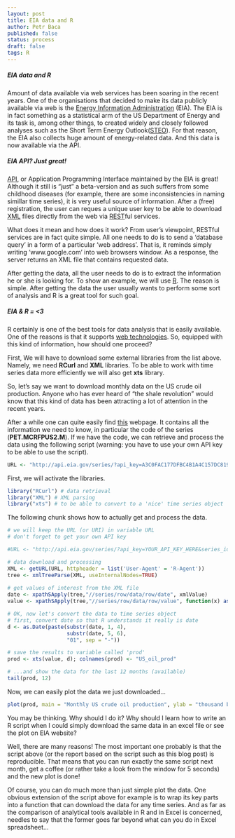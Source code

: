```yaml
---
layout: post
title: EIA data and R
author: Petr Baca
published: false
status: process
draft: false
tags: R
---
```

##### EIA data and R

Amount of data available via web services has been soaring in the recent years. One of the organisations that decided to make its data publicly available via web is the [Energy Information Administration](http://www.eia.gov) (EIA). The EIA is in fact something as a statistical arm of the US Department of Energy and its task is, among other things, to created widely and closely followed analyses such as the Short Term Energy Outlook([STEO](http://www.eia.gov/forecasts/steo/report/)). For that reason, the EIA also collects huge amount of energy-related data. And this data is now available via the API.

##### EIA API? Just great!

[API](http://en.wikipedia.org/wiki/Application_programming_interface), or Application Programming Interface maintained by the EIA is great! Although it still is "just" a beta-version and as such suffers from some childhood diseases (for example, there are some inconsistencies in naming simillar time series), it is very useful source of information. After a (free) registration, the user can reques a unique user key to be able to download [XML](https://en.wikipedia.org/wiki/XML) files directly from the web via [REST](http://en.wikipedia.org/wiki/Representational_state_transfer)ful services.

What does it mean and how does it work? From user's viewpoint, RESTful services are in fact quite simple. All one needs to do is to send a 'database query' in a form of a particular 'web address'. That is, it reminds simply writing 'www.google.com' into web browsers window. As a response, the server returns an XML file that contains requested data.

After getting the data, all the user needs to do is to extract the information he or she is looking for. To show an example, we will use [R](http://www.r-project.org/). The reason is simple. After getting the data the user usually wants to perform some sort of analysis and R is a great tool for such goal.

##### EIA & R = <3

R certainly is one of the best tools for data analysis that is easily available. One of the reasons is that it supports [web technologies](http://cran.r-project.org/web/views/WebTechnologies.html). So, equipped with this kind of information, how should one proceed?

First, We will have to download some external libraries from the list above. Namely, we need __RCurl__ and __XML__ libraries. To be able to work with time series data more efficiently we will also get __xts__ library.

So, let's say we want to download monthly data on the US crude oil production. Anyone who has ever heard of "the shale revolution" would know that this kind of data has been attracting a lot of attention in the recent years.

After a while one can quite easily find [this](http://www.eia.gov/opendata/qb.cfm?category=296686&sdid=PET.MCRFPUS2.M) webpage. It contains all the information we need to know, in particular the code of the series (__PET.MCRFPUS2.M__). If we have the code, we can retrieve and process the data using the following script (warning: you have to use your own API key to be able to use the script).

```r
URL <- "http://api.eia.gov/series/?api_key=A3C0FAC177DFBC4B1A4C157DC8198257&series_id=PET.MCRFPUS2.M&out=xml"
```

First, we will activate the libraries.

```r
library("RCurl") # data retrieval
library("XML") # XML parsing
library("xts") # to be able to convert to a 'nice' time series object

```

The following chunk shows how to actually get and process the data.

```r
# we will keep the URL (or URI) in variable URL
# don't forget to get your own API key

#URL <- "http://api.eia.gov/series/?api_key=YOUR_API_KEY_HERE&series_id=PET.MCRFPUS2.M&out=xml"

# data download and processing
XML <- getURL(URL, httpheader = list('User-Agent' = 'R-Agent'))
tree <- xmlTreeParse(XML, useInternalNodes=TRUE)
  
# get values of interest from the XML file
date <- xpathSApply(tree,"//series/row/data/row/date", xmlValue)
value <- xpathSApply(tree,"//series/row/data/row/value", function(x) as.numeric(xmlValue(x)))

# OK, now let's convert the data to time series object
# first, convert date so that R understands it really is date
d <- as.Date(paste(substr(date, 1, 4),
                   substr(date, 5, 6),
                   "01", sep = "-"))

# save the results to variable called 'prod'
prod <- xts(value, d); colnames(prod) <- "US_oil_prod"

# ...and show the data for the last 12 months (available)
tail(prod, 12)

```

Now, we can easily plot the data we just downloaded...

```r
plot(prod, main = "Monthly US crude oil production", ylab = "thousand barrels per day")
```

You may be thinking. Why should I do it? Why should I learn how to write an R script when I could simply download the same data in an excel file or see the plot on EIA website?

Well, there are many reasons! The most important one probably is that the script above (or the report based on the script such as this blog post) is reproducible. That means that you can run exactly the same script next month, get a coffee (or rather take a look from the window for 5 seconds) and the new plot is done!

Of course, you can do much more than just simple plot the data. One obvious extension of the script above for example is to wrap its key parts into a function that can download the data for any time series. And as far as the comparison of analytical tools available in R and in Excel is concerned, needles to say that the former goes far beyond what can you do in Excel spreadsheet...

